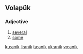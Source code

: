 ==Volapük==
===Adjective===
{{head|vo|adjective}}
# [[several]] 
# [[some]]

[[ku:anik]]
[[li:anik]]
[[ta:anik]]
[[uk:anik]]
[[vo:anik]]